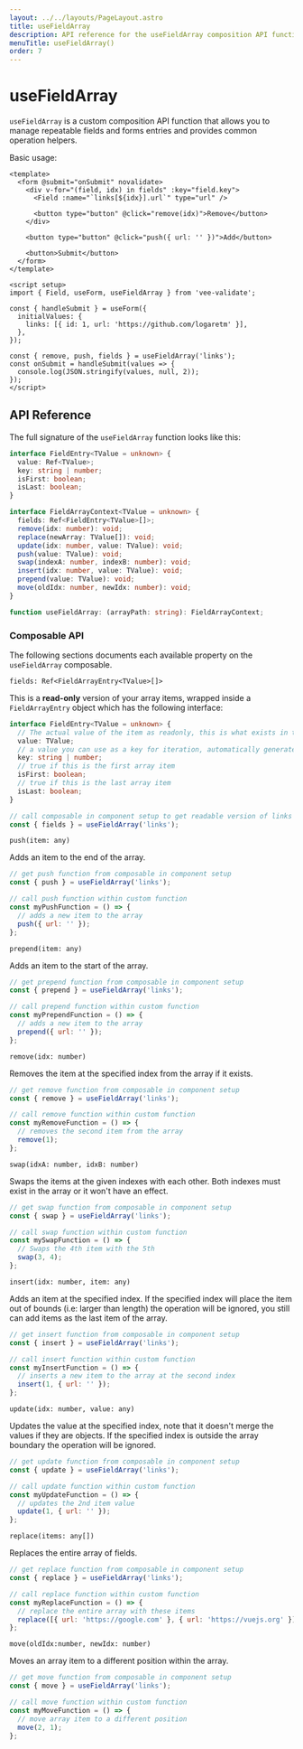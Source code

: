 ```yaml
---
layout: ../../layouts/PageLayout.astro
title: useFieldArray
description: API reference for the useFieldArray composition API function
menuTitle: useFieldArray()
order: 7
---
```



# useFieldArray <DocBadge title="v4.5" />

`useFieldArray` is a custom composition API function that allows you to manage repeatable fields and forms entries and provides common operation helpers.

Basic usage:

```vue
<template>
  <form @submit="onSubmit" novalidate>
    <div v-for="(field, idx) in fields" :key="field.key">
      <Field :name="`links[${idx}].url`" type="url" />

      <button type="button" @click="remove(idx)">Remove</button>
    </div>

    <button type="button" @click="push({ url: '' })">Add</button>

    <button>Submit</button>
  </form>
</template>

<script setup>
import { Field, useForm, useFieldArray } from 'vee-validate';

const { handleSubmit } = useForm({
  initialValues: {
    links: [{ id: 1, url: 'https://github.com/logaretm' }],
  },
});

const { remove, push, fields } = useFieldArray('links');
const onSubmit = handleSubmit(values => {
  console.log(JSON.stringify(values, null, 2));
});
</script>
```

## API Reference

The full signature of the `useFieldArray` function looks like this:

```ts
interface FieldEntry<TValue = unknown> {
  value: Ref<TValue>;
  key: string | number;
  isFirst: boolean;
  isLast: boolean;
}

interface FieldArrayContext<TValue = unknown> {
  fields: Ref<FieldEntry<TValue>[]>;
  remove(idx: number): void;
  replace(newArray: TValue[]): void;
  update(idx: number, value: TValue): void;
  push(value: TValue): void;
  swap(indexA: number, indexB: number): void;
  insert(idx: number, value: TValue): void;
  prepend(value: TValue): void;
  move(oldIdx: number, newIdx: number): void;
}

function useFieldArray: (arrayPath: string): FieldArrayContext;
```

### Composable API

The following sections documents each available property on the `useFieldArray` composable.

<CodeTitle level="4">

`fields: Ref<FieldArrayEntry<TValue>[]>`

</CodeTitle>

This is a **read-only** version of your array items, wrapped inside a `FieldArrayEntry` object which has the following interface:

```ts
interface FieldEntry<TValue = unknown> {
  // The actual value of the item as readonly, this is what exists in the form values
  value: TValue;
  // a value you can use as a key for iteration, automatically generated
  key: string | number;
  // true if this is the first array item
  isFirst: boolean;
  // true if this is the last array item
  isLast: boolean;
}
```

```js
// call composable in component setup to get readable version of links array
const { fields } = useFieldArray('links');
```

<CodeTitle level="4">

`push(item: any)`

</CodeTitle>

Adds an item to the end of the array.

```js
// get push function from composable in component setup
const { push } = useFieldArray('links');

// call push function within custom function
const myPushFunction = () => {
  // adds a new item to the array
  push({ url: '' });
};
```

<CodeTitle level="4">

`prepend(item: any)`

</CodeTitle>

Adds an item to the start of the array.

```js
// get prepend function from composable in component setup
const { prepend } = useFieldArray('links');

// call prepend function within custom function
const myPrependFunction = () => {
  // adds a new item to the array
  prepend({ url: '' });
};
```

<CodeTitle level="4">

`remove(idx: number)`

</CodeTitle>

Removes the item at the specified index from the array if it exists.

```js
// get remove function from composable in component setup
const { remove } = useFieldArray('links');

// call remove function within custom function
const myRemoveFunction = () => {
  // removes the second item from the array
  remove(1);
};
```

<CodeTitle level="4">

`swap(idxA: number, idxB: number)`

</CodeTitle>

Swaps the items at the given indexes with each other. Both indexes must exist in the array or it won't have an effect.

```js
// get swap function from composable in component setup
const { swap } = useFieldArray('links');

// call swap function within custom function
const mySwapFunction = () => {
  // Swaps the 4th item with the 5th
  swap(3, 4);
};
```

<CodeTitle level="4">

`insert(idx: number, item: any)`

</CodeTitle>

Adds an item at the specified index. If the specified index will place the item out of bounds (i.e: larger than length) the operation will be ignored, you still can add items as the last item of the array.

```js
// get insert function from composable in component setup
const { insert } = useFieldArray('links');

// call insert function within custom function
const myInsertFunction = () => {
  // inserts a new item to the array at the second index
  insert(1, { url: '' });
};
```

<CodeTitle level="4">

`update(idx: number, value: any)`

</CodeTitle>

Updates the value at the specified index, note that it doesn't merge the values if they are objects. If the specified index is outside the array boundary the operation will be ignored.

```js
// get update function from composable in component setup
const { update } = useFieldArray('links');

// call update function within custom function
const myUpdateFunction = () => {
  // updates the 2nd item value
  update(1, { url: '' });
};
```

<CodeTitle level="4">

`replace(items: any[])`

</CodeTitle>

Replaces the entire array of fields.

```js
// get replace function from composable in component setup
const { replace } = useFieldArray('links');

// call replace function within custom function
const myReplaceFunction = () => {
  // replace the entire array with these items
  replace([{ url: 'https://google.com' }, { url: 'https://vuejs.org' }]);
};
```

<CodeTitle level="4">

`move(oldIdx:number, newIdx: number)`

</CodeTitle>

Moves an array item to a different position within the array.

```js
// get move function from composable in component setup
const { move } = useFieldArray('links');

// call move function within custom function
const myMoveFunction = () => {
  // move array item to a different position
  move(2, 1);
};
```
